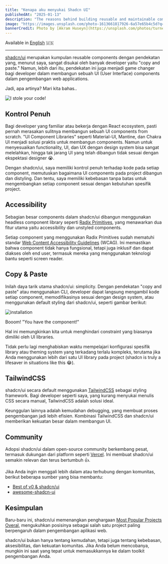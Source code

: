 ```yaml
---
title: "Kenapa aku menyukai Shadcn UI"
publishedAt: "2025-01-13"
description: "The reasons behind building reusable and maintainable components using shadcn/ui"
image: "https://images.unsplash.com/photo-1613661817926-6a57e65b4c5d?q=80&w=1974&auto=format&fit=crop&ixlib=rb-4.0.3&ixid=M3wxMjA3fDB8MHxwaG90by1wYWdlfHx8fGVufDB8fHx8fA%3D%3D"
bannerCredit: Photo by [Akram Huseyn](https://unsplash.com/photos/turned-on-clear-glass-pendant-lamp-AHkEhVp3biQ)
---
```


Available in [English](/blog/why-i-love-shadcn-ui) 🇺🇸

---

[shadcn/ui](https://ui.shadcn.com/) merupakan kumpulan reusable components dengan pendekatan yang, menurut saya, sangat disukai oleh banyak developer yaitu "copy and paste." Namun, lebih dari itu, pendekatan ini juga menjadi game changer bagi developer dalam membangun sebuah UI (User Interface) components dalam pengembangan web applications.

Jadi, apa artinya? Mari kita bahas..

![I stole your code!](/images/meme/stole-code.jpeg)

## Kontrol Penuh

Bagi developer yang familiar atau bekerja dengan React ecosystem, pasti pernah merasakan sulitnya membangun sebuah UI components from scratch. "UI Component Libraries" seperti Material-UI, Mantine, dan Chakra UI menjadi solusi praktis untuk membangun components. Namun untuk menyesuaikan functionality, UI, dan UX dengan design system bisa sangat melelahkan, hingga tak jarang UI yang telah dibangun tidak sesuai dengan ekspektasi designer 😭.

Dengan shadcn/ui, saya memiliki kontrol penuh terhadap kode pada setiap component, memutuskan bagaimana UI components pada project dibangun dan distyling. Dan tentu, saya memiliki kebebasan tanpa batas untuk mengembangkan setiap component sesuai dengan kebutuhan spesifik project.

## Accessibility

Sebagian besar components dalam shadcn/ui dibangun menggunakan headless component library seperti [Radix Primitives](https://www.radix-ui.com/primitives), yang menawarkan dua fitur utama yaitu accessibility dan unstyled components.

Setiap component yang menggunakan Radix Primitives sudah mematuhi standar [Web Content Accessibility Guidelines](https://www.w3.org/TR/WCAG21/) (WCAG). Ini memastikan bahwa component tidak hanya fungsional, tetapi juga inklusif dan dapat diakses oleh end user, termasuk mereka yang menggunakan teknologi bantu seperti screen reader.

## Copy & Paste

Inilah daya tarik utama shadcn/ui: simplicity. Dengan pendekatan "copy and paste" atau menggunakan CLI, developer dapat langsung mengambil kode setiap component, memodifikasinya sesuai dengan design system, atau menggunakan default styling dari shadcn/ui, seperti gambar berikut:

![installation](/images/shadcn-installation.png)

Booom! "You have the component!"

Hal ini memungkinkan kita untuk menghindari constraint yang biasanya dimiliki oleh UI libraries.

Tidak perlu lagi menghabiskan waktu mempelajari konfigurasi spesifik library atau theming system yang terkadang terlalu kompleks, terutama jika Anda menggunakan lebih dari satu UI library pada project (shadcn is truly a lifesaver in situations like this 😂).

## TailwindCSS

shadcn/ui secara default menggunakan [TailwindCSS](https://tailwindcss.com/) sebagai styling framework. Bagi developer seperti saya, yang kurang menyukai menulis CSS secara manual, TailwindCSS adalah solusi ideal.

Keunggulan lainnya adalah kemudahan debugging, yang membuat proses pengembangan jadi lebih efisien. Kombinasi TailwindCSS dan shadcn/ui memberikan kekuatan besar dalam membangun UI.

## Community

Adopsi shadcn/ui dalam open-source community berkembang pesat, termasuk dukungan dari platform seperti [Vercel](https://vercel.com/). Ini membuat shadcn/ui semakin relevan dan terus bertumbuh 👍.

Jika Anda ingin menggali lebih dalam atau terhubung dengan komunitas, berikut beberapa sumber yang bisa membantu:

- [Best of v0 & shadcn/ui](https://best-of-v0.vercel.app/?q=&orderBy=newest&filterBy=all)
- [awesome-shadcn-ui](https://awesome-shadcn-ui.vercel.app/)

## Kesimpulan

Baru-baru ini, shadcn/ui memenangkan penghargaan [Most Popular Projects Overal](https://x.com/shadcn/status/1879560380336521537), mengukuhkan posisinya sebagai salah satu project paling berpengaruh dalam pengembangan aplikasi web.

shadcn/ui bukan hanya tentang kemudahan, tetapi juga tentang kebebasan, aksesibilitas, dan kekuatan komunitas. Jika Anda belum mencobanya, mungkin ini saat yang tepat untuk memasukkannya ke dalam toolkit pengembangan Anda.

